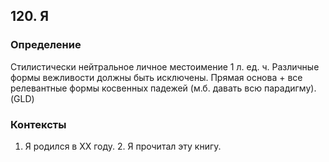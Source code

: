 ## 120. Я
### Определение
Стилистически нейтральное личное местоимение 1 л. ед. ч. Различные формы вежливости должны быть исключены. Прямая основа + все релевантные формы косвенных падежей (м.б. давать всю парадигму). (GLD)

### Контексты
1. Я родился в ХХ году. 2. Я прочитал эту книгу.

